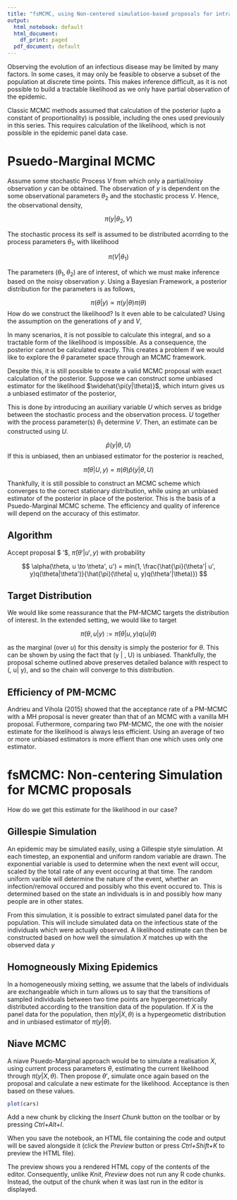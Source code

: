 ```yaml
---
title: "fsMCMC, using Non-centered simulation-based proposals for intractable likelihoods"
output:
  html_notebook: default
  html_document:
    df_print: paged
  pdf_document: default
---
```


Observing the evolution of an infectious disease may be limited by many factors. In some cases, it may only be feasible to observe a subset of the population at discrete time points. This makes inference difficult, as it is not possible to build a tractable likelihood as we only have partial observation of the epidemic. 

Classic MCMC methods assumed that calculation of the posterior (upto a constant of proportionality) is possible, including the ones used previously in this series. This requires calculation of the likelihood, which is not possible in the epidemic panel data case.

# Psuedo-Marginal MCMC

Assume some stochastic Process $V$ from which only a partial/noisy observation $y$ can be obtained. The observation of $y$ is dependent on the some observational parameters $\theta_2$ and the stochastic process $V$. Hence, the observational density,

$$ \pi(y | \theta_2, V) $$

The stochastic process its self is assumed to be distributed acorrding to the process parameters $\theta_1$, with likelihood

$$ \pi(V | \theta_1) $$

The parameters $(\theta_1, \theta_2)$ are of interest, of which we must make inference based on the noisy observation $y$. Using a Bayesian Framework, a posterior distribution for the parameters is as follows,

$$ \pi(\theta | y) \propto \pi(y | \theta)\pi(\theta)  $$
How do we construct the likelihood? Is it even able to be calculated? Using the assumption on the generations of $y$ and $V$,

\begin{align*}
\pi(y | \theta) &= \int \pi(y, V | \theta) dV \\
                &= \int \pi(y | \theta_2, V)\pi(V| \theta_1) dV \\
\end{align*}

In many scenarios, it is not possible to calculate this integral, and so a tractable form of the likelihood is impossible. As a consequence, the posterior cannot be calculated exactly. This creates a problem if we would like to explore the $\theta$ parameter space through an MCMC framework.

Despite this, it is still possible to create a valid MCMC proposal with exact calculation of the posterior. Suppose we can construct some unbiased estimator for the likelihood $\widehat{\pi(y|\theta)}$, which inturn gives us a unbiased estimator of the posterior,

\begin{equation}
 \mathbb{E}[\widehat{\pi(y|\theta)}\pi(\theta)] = \pi(\theta|y)
\end{equation}

This is done by introducing an auxiliary variable $U$ which serves as bridge between the stochastic process and the observation process. $U$ together with the process parameter(s) $\theta_1$ determine $V$. Then, an estimate can be constructed using $U$.

$$ \hat{p}(y | \theta, U) $$
If this is unbiased, then an unbiased estimator for the posterior is reached,

$$ \hat{\pi}(\theta | U, y) = \pi(\theta)\hat{p}(y | \theta, U)$$

Thankfully, it is still possible to construct an MCMC scheme which converges to the correct stationary distribution, while using an unbiased estimator of the posterior in place of the posterior. This is the basis of a Psuedo-Marginal MCMC scheme. The efficiency and quality of inference will depend on the accuracy of this estimator.

## Algorithm

\begin{itemize}
\item store $\theta$, $\hat{\pi}(\theta| U, y)$
\item Propose $\theta'$ from proposal $q(\theta'| \theta)$
\item Propose $u'$ from proposal $q(u' | \theta')$
\item Construct $\hat{\pi}(\theta'|u', y)$
\end{itemize}

Accept proposal $ \theta'$, $\hat{\pi}(\theta'| u', y)$ with probability

$$ \alpha(\theta, u \to \theta', u') = min(1, \frac{\hat{\pi}(\theta'| u', y)q(\theta|\theta')}{\hat{\pi}(\theta| u, y)q(\theta'|\theta)}) $$

## Target Distribution

We would like some reassurance that the PM-MCMC targets the distribution of interest.
In the extended setting, we would like to target

$$ \tilde{\pi}(\theta, u| y) := \hat{\pi}(\theta|u, y)q(u | \theta) $$

as the marginal (over $u$) for this density is simply the posterior for $\theta$. This can be shown by using the fact that \hat{p}(y | \theta, U) is unbiased. Thankfully, the proposal scheme outlined above preserves detailed balance with respect to \tilde{\pi}(\theta, u| y), and so the chain will converge to this distribution.

## Efficiency of PM-MCMC

Andrieu and Vihola (2015) showed that the acceptance rate of a PM-MCMC with a MH proposal is never greater than that of an MCMC with a vanilla MH proposal. Futhermore, comparing two PM-MCMC, the one with the noisier estimate for the likelihood is always less efficient. Using an average of two or more unbiased estimators is more effient than one which uses only one estimator.


# fsMCMC: Non-centering Simulation for MCMC proposals

How do we get this estimate for the likelihood in our case?

## Gillespie Simulation

An epidemic may be simulated easily, using a Gillespie style simulation. At each timestep, an exponential and uniform random variable are drawn. The exponential variable is used to determine when the next event will occur, scaled by the total rate of any event occuring at that time. The random uniform varible will determine the nature of the event, whether an infection/removal occured and possibly who this event occured to. This is determined based on the state an individuals is in and possibly how many people are in other states.

From this simulation, it is possible to extract simulated panel data for the population. This will include simulated data on the infectious state of the individuals which were actually observed. A likelihood estimate can then be constructed based on how well the simulation $X$ matches up with the observed data $y$

## Homogneously Mixing Epidemics

In a homogeneously mixing setting, we assume that the labels of individuals are exchangeable which in turn allows us to say that the transitions of sampled individuals between two time points are hypergeometrically distributed according to the transition data of the population. If $X$ is the panel data for the population, then $\pi(y| X, \theta)$ is a hypergeometic distribution and in unbiased estimator of $\pi(y|\theta)$. 

## Niave MCMC

A niave Psuedo-Marginal approach would be to simulate a realisation $X$, using current process parameters $\theta$, estimating the current likelihood through $\pi(y | X,  \theta)$. Then propose $\theta'$, simulate once again based on the proposal and calculate a new estimate for the likelihood. Acceptance is then based on these values.









```r
plot(cars)
```

Add a new chunk by clicking the *Insert Chunk* button on the toolbar or by pressing *Ctrl+Alt+I*.

When you save the notebook, an HTML file containing the code and output will be saved alongside it (click the *Preview* button or press *Ctrl+Shift+K* to preview the HTML file).

The preview shows you a rendered HTML copy of the contents of the editor. Consequently, unlike *Knit*, *Preview* does not run any R code chunks. Instead, the output of the chunk when it was last run in the editor is displayed.